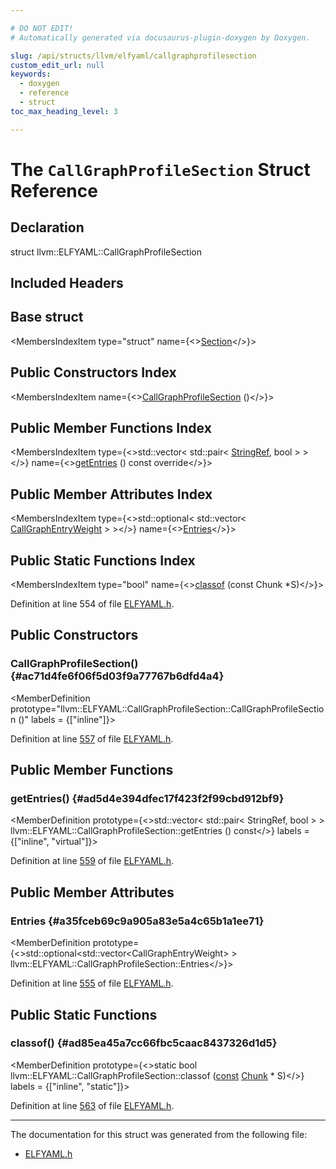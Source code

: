 ```yaml
---

# DO NOT EDIT!
# Automatically generated via docusaurus-plugin-doxygen by Doxygen.

slug: /api/structs/llvm/elfyaml/callgraphprofilesection
custom_edit_url: null
keywords:
  - doxygen
  - reference
  - struct
toc_max_heading_level: 3

---
```





# The `CallGraphProfileSection` Struct Reference

<DoxygenPage pluginConfig={pluginConfig}>



## Declaration

<CodeBlock>struct llvm::ELFYAML::CallGraphProfileSection</CodeBlock>

## Included Headers

<IncludesList>
<IncludesListItem
  filePath="llvm/ObjectYAML/ELFYAML.h"
  permalink="/docs/api/files/include/include/llvm/include/llvm/objectyaml/elfyaml-h"
  isLocal="true" />
</IncludesList>

## Base struct

<MembersIndex>

<MembersIndexItem
  type="struct"
  name={<><a href="/docs/api/structs/llvm/elfyaml/section">Section</a></>}>
</MembersIndexItem>

</MembersIndex>

## Public Constructors Index

<MembersIndex>

<MembersIndexItem
  name={<><a href="#ac71d4fe6f06f5d03f9a77767b6dfd4a4">CallGraphProfileSection</a> ()</>}>
</MembersIndexItem>

</MembersIndex>

## Public Member Functions Index

<MembersIndex>

<MembersIndexItem
  type={<>std::vector&lt; std::pair&lt; <a href="/docs/api/classes/llvm/stringref">StringRef</a>, bool &gt; &gt;</>}
  name={<><a href="#ad5d4e394dfec17f423f2f99cbd912bf9">getEntries</a> () const override</>}>
</MembersIndexItem>

</MembersIndex>

## Public Member Attributes Index

<MembersIndex>

<MembersIndexItem
  type={<>std::optional&lt; std::vector&lt; <a href="/docs/api/structs/llvm/elfyaml/callgraphentryweight">CallGraphEntryWeight</a> &gt; &gt;</>}
  name={<><a href="#a35fceb69c9a905a83e5a4c65b1a1ee71">Entries</a></>}>
</MembersIndexItem>

</MembersIndex>

## Public Static Functions Index

<MembersIndex>

<MembersIndexItem
  type="bool"
  name={<><a href="#ad85ea45a7cc66fbc5caac8437326d1d5">classof</a> (const Chunk &#42;S)</>}>
</MembersIndexItem>

</MembersIndex>


Definition at line 554 of file <a href="/docs/api/files/include/include/llvm/include/llvm/objectyaml/elfyaml-h">ELFYAML.h</a>.

<SectionDefinition>

## Public Constructors

### CallGraphProfileSection() {#ac71d4fe6f06f5d03f9a77767b6dfd4a4}

<MemberDefinition
  prototype="llvm::ELFYAML::CallGraphProfileSection::CallGraphProfileSection ()"
  labels = {["inline"]}>

Definition at line <a href="/docs/api/files/include/include/llvm/include/llvm/objectyaml/elfyaml-h/#l00557">557</a> of file <a href="/docs/api/files/include/include/llvm/include/llvm/objectyaml/elfyaml-h">ELFYAML.h</a>.
</MemberDefinition>

</SectionDefinition>

<SectionDefinition>

## Public Member Functions

### getEntries() {#ad5d4e394dfec17f423f2f99cbd912bf9}

<MemberDefinition
  prototype={<>std::vector&lt; std::pair&lt; StringRef, bool &gt; &gt; llvm::ELFYAML::CallGraphProfileSection::getEntries () const</>}
  labels = {["inline", "virtual"]}>

Definition at line <a href="/docs/api/files/include/include/llvm/include/llvm/objectyaml/elfyaml-h/#l00559">559</a> of file <a href="/docs/api/files/include/include/llvm/include/llvm/objectyaml/elfyaml-h">ELFYAML.h</a>.
</MemberDefinition>

</SectionDefinition>

<SectionDefinition>

## Public Member Attributes

### Entries {#a35fceb69c9a905a83e5a4c65b1a1ee71}

<MemberDefinition
  prototype={<>std::optional&lt;std::vector&lt;CallGraphEntryWeight&gt; &gt; llvm::ELFYAML::CallGraphProfileSection::Entries</>}>

Definition at line <a href="/docs/api/files/include/include/llvm/include/llvm/objectyaml/elfyaml-h/#l00555">555</a> of file <a href="/docs/api/files/include/include/llvm/include/llvm/objectyaml/elfyaml-h">ELFYAML.h</a>.
</MemberDefinition>

</SectionDefinition>

<SectionDefinition>

## Public Static Functions

### classof() {#ad85ea45a7cc66fbc5caac8437326d1d5}

<MemberDefinition
  prototype={<>static bool llvm::ELFYAML::CallGraphProfileSection::classof (<a href="/docs/api/files/lib/lib/target/lib/target/aarch64/aarch64promoteconstant-cpp/#a90f8350fecae261c25be85d38b451bff">const</a> <a href="/docs/api/structs/llvm/elfyaml/chunk">Chunk</a> &#42; S)</>}
  labels = {["inline", "static"]}>

Definition at line <a href="/docs/api/files/include/include/llvm/include/llvm/objectyaml/elfyaml-h/#l00563">563</a> of file <a href="/docs/api/files/include/include/llvm/include/llvm/objectyaml/elfyaml-h">ELFYAML.h</a>.
</MemberDefinition>

</SectionDefinition>

<hr/>

The documentation for this struct was generated from the following file:

<ul>
<li><a href="/docs/api/files/include/include/llvm/include/llvm/objectyaml/elfyaml-h">ELFYAML.h</a></li>
</ul>

</DoxygenPage>
